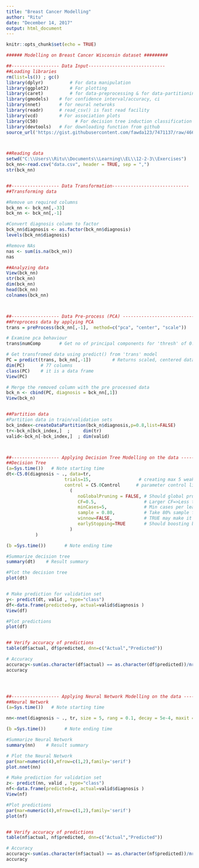 ---
title: "Breast Cancer Modelling"
author: "Ritu"
date: "December 14, 2017"
output: html_document
---

```{r setup, include=FALSE}
knitr::opts_chunk$set(echo = TRUE)
```

```{r}
###### Modelling on Breast Cancer Wisconsin dataset #########

##------------------ Data Input-----------------------------
##Loading libraries
rm(list=ls()) ; gc()
library(dplyr)			# For data manipulation
library(ggplot2)		# For plotting 
library(caret)			# for data-preprocessing & for data-partitioning
library(gmodels)    # for confidence interval/accuracy, ci
library(nnet)       # for neural netwroks
library(readr)      # read_csv() is fast read facility
library(vcd)        # For association plots
library(C50)			  # For decision tree induction classification
library(devtools)   # For downloading function from github
source_url('https://gist.githubusercontent.com/fawda123/7471137/raw/466c1474d0a505ff044412703516c34f1a4684a5/nnet_plot_update.r')



##Reading data
setwd("C:\\Users\\Ritu\\Documents\\Learning\\EL\\12-2-3\\Exercises")
bck_nn<-read.csv("data.csv", header = TRUE, sep = ",")
str(bck_nn)


##------------------ Data Transformation-----------------------------
##Transforming data

#Remove un required columns
bck_nn <- bck_nn[,-33]
bck_nn <- bck_nn[,-1]

#Convert diagnosis column to factor
bck_nn$diagnosis <- as.factor(bck_nn$diagnosis)
levels(bck_nn$diagnosis)

#Remove NAs
nas <- sum(is.na(bck_nn))
nas

##Analyzing data
View(bck_nn)
str(bck_nn)
dim(bck_nn)
head(bck_nn)
colnames(bck_nn)



##------------------ Data Pre-process (PCA) -----------------------------
##Preprocess data by applying PCA
trans = preProcess(bck_nn[,-1],  method=c("pca", "center", "scale"))

# Examine pca behaviour
trans$numComp       # Get no of principal components for 'thresh' of 0.95

# Get transfromed data using predict() from 'trans' model
PC = predict(trans, bck_nn[,-1])		# Returns scaled, centered data with pricipal components
dim(PC)      # 77 columns
class(PC)    # it is a data frame
View(PC)

# Merge the removed column with the pre processed data
bck_n <- cbind(PC, diagnosis = bck_nn[,1])
View(bck_n)


##Partition data
#Partition data in train/validation sets
bck_index<-createDataPartition(bck_n$diagnosis,p=0.8,list=FALSE)
tr<-bck_n[bck_index,]  ;     dim(tr)
valid<-bck_n[-bck_index,]  ; dim(valid)



##------------------ Applying Decision Tree Modelling on the data -----------------------------
##Decision Tree
(a=Sys.time())   # Note starting time
dt<-C5.0(diagnosis ~ ., data=tr,
                      trials=15,                  # creating max 5 weak learners or no of boosting steps
                      control = C5.0Control      # parameter control list. May specify separately
                        (                        
                           noGlobalPruning = FALSE, # Should global pruning be done?
                           CF=0.5,                  # Larger CF=>Less tree-pruning.Smaller values=>More
                           minCases=5,              # Min cases per leaf-node
                           sample = 0.80,           # Take 80% sample for training. Rest 20% used for testing 
                           winnow=FALSE,            # TRUE may make it more general
                           earlyStopping=TRUE       # Should boosting be stopped early?
                        )
           )

(b =Sys.time())       # Note ending time

#Summarize decision tree
summary(dt)    # Result summary

#Plot the decision tree
plot(dt)


# Make prediction for validation set
y<- predict(dt, valid , type="class")
df<-data.frame(predicted=y, actual=valid$diagnosis ) 
View(df)

#Plot predictions
plot(df)


## Verify accuracy of predictions
table(df$actual, df$predicted, dnn=c("Actual","Predicted"))

# Accuracy
accuracy<-sum(as.character(df$actual) == as.character(df$predicted))/nrow(df)
accuracy




##------------------ Applying Neural Network Modelling on the data -----------------------------
##Neural Network
(a=Sys.time())   # Note starting time

nn<-nnet(diagnosis ~ ., tr, size = 5, rang = 0.1, decay = 5e-4, maxit = 500, linear.output = T) 

(b =Sys.time())       # Note ending time

#Summarize Neural Network
summary(nn)    # Result summary

# Plot the Neural Network
par(mar=numeric(4),mfrow=c(1,2),family='serif')
plot.nnet(nn)

# Make prediction for validation set
z<- predict(nn, valid , type="class")
nf<-data.frame(predicted=z, actual=valid$diagnosis ) 
View(nf)

#Plot predictions
par(mar=numeric(4),mfrow=c(1,2),family='serif')
plot(nf)


## Verify accuracy of predictions
table(nf$actual, nf$predicted, dnn=c("Actual","Predicted"))

# Accuracy
accuracy<-sum(as.character(nf$actual) == as.character(nf$predicted))/nrow(nf)
accuracy



```

